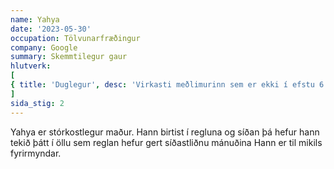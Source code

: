 ```yaml
---
name: Yahya
date: '2023-05-30'
occupation: Tölvunarfræðingur
company: Google
summary: Skemmtilegur gaur
hlutverk:   
[
{ title: 'Duglegur', desc: 'Virkasti meðlimurinn sem er ekki í efstu 6 fólkinu í reglunni' },
]
sida_stig: 2
---
```



Yahya er stórkostlegur maður. Hann birtist í regluna og síðan þá hefur hann tekið þátt í öllu sem reglan hefur gert síðastliðnu mánuðina
Hann er til mikils fyrirmyndar.
